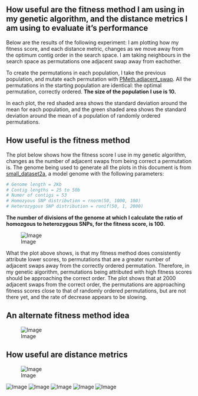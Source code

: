 How useful are the fitness method I am using in my genetic algorithm, and the distance metrics I am using to evaluate it's performance
--------

Below are the results of the following experiment: I am plotting how my fitness score, and each distance metric, changes as we move away from the optimum contig order in the search space. I am taking neighbours in the search space as permutations one adjacent swap away from eachother.

To create the permutations in each population, I take the previous population, and mutate each permutation with [PMeth.adjacent_swap](https://github.com/edwardchalstrey1/pmeth). All the permutations in the starting population are identical: the optimal permutation, correctly ordered. **The size of the population I use is 10.**

In each plot, the red shaded area shows the standard deviation around the mean for each population, and the green shaded area shows the standard deviation around the mean of a population of randomly ordered permutations.

How useful is the fitness method
--------

The plot below shows how the fitness score I use in my genetic algorithm, changes as the number of adjacent swaps from being correct a permutation is. The genome being used to generate all the plots in this document is from [small_dataset2a](https://github.com/edwardchalstrey1/fragmented_genome_with_snps/tree/master/arabidopsis_datasets/small_dataset2a), a model genome with the following parameters:


```r
# Genome length = 2Kb
# Contig lengths = 25 to 50b
# Numer of contigs = 53
# Homozyous SNP distribution = rnorm(50, 1000, 100)
# Heterozygous SNP distribution = runif(50, 1, 2000) 
```

**The number of divisions of the genome at which I calculate the ratio of homozgous to heterozygous SNPs, for the fitness score, is 100.**

![Image](https://github.com/edwardchalstrey1/fragmented_genome_with_snps/blob/master/arabidopsis_datasets/small_dataset2a/adjacent_swaps_Fitness_2000pop_10size_0.1Kdiv_swap1.png?raw=true)

What the plot above shows, is that my fitness method does consistently attribute lower scores, to permutations that are a greater number of adjacent swaps away from the correctly ordered permutation. Therefore, in my genetic algorithm, permutations being attributed with high fitness scores should be approaching the correct order. The plot shows that at 2000 adjacent swaps from the correct order, the permutations are approaching fitness scores close to that of randomly ordered permutations, but are not there yet, and the rate of decrease appears to be slowing.

An alternate fitness method idea
----------------

![Image](https://github.com/edwardchalstrey1/fragmented_genome_with_snps/blob/master/arabidopsis_datasets/small_dataset2a/adjacent_swaps_FitnessSNPDistances_2000pop_10size_0.1Kdiv_swap1.png?raw=true)

How useful are distance metrics
--------

![Image](https://github.com/edwardchalstrey1/fragmented_genome_with_snps/blob/master/arabidopsis_datasets/small_dataset2a/adjacent_swaps_DeviationDistance_2000pop_10size_0.1Kdiv_swap1.png?raw=true)



![Image](https://github.com/edwardchalstrey1/fragmented_genome_with_snps/blob/master/arabidopsis_datasets/small_dataset2a/adjacent_swaps_SquareDeviationDistance_2000pop_10size_0.1Kdiv_swap1.png?raw=true)
![Image](https://github.com/edwardchalstrey1/fragmented_genome_with_snps/blob/master/arabidopsis_datasets/small_dataset2a/adjacent_swaps_HammingDistance_2000pop_10size_0.1Kdiv_swap1.png?raw=true)
![Image](https://github.com/edwardchalstrey1/fragmented_genome_with_snps/blob/master/arabidopsis_datasets/small_dataset2a/adjacent_swaps_RDistance_2000pop_10size_0.1Kdiv_swap1.png?raw=true)
![Image](https://github.com/edwardchalstrey1/fragmented_genome_with_snps/blob/master/arabidopsis_datasets/small_dataset2a/adjacent_swaps_LongestCommonSubsequence_2000pop_10size_0.1Kdiv_swap1.png?raw=true)
![Image](https://github.com/edwardchalstrey1/fragmented_genome_with_snps/blob/master/arabidopsis_datasets/small_dataset2a/adjacent_swaps_KendallsTau_2000pop_10size_0.1Kdiv_swap1.png?raw=true)

